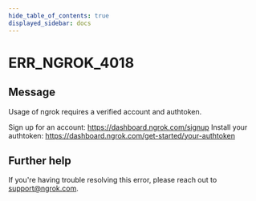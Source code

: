 ```yaml
---
hide_table_of_contents: true
displayed_sidebar: docs
---
```



# ERR_NGROK_4018

## Message

Usage of ngrok requires a verified account and authtoken.

Sign up for an account: https://dashboard.ngrok.com/signup
Install your authtoken: https://dashboard.ngrok.com/get-started/your-authtoken

<ErrorDetails error="err_ngrok_4018" />

## Further help

If you're having trouble resolving this error, please reach out to [support@ngrok.com](mailto:support@ngrok.com?subject=Help%20with%20ERR_NGROK_4018).
